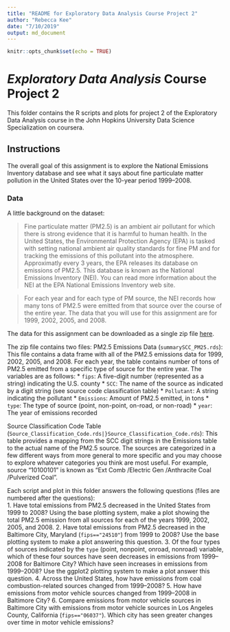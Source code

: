 ```yaml
---
title: "README for Exploratory Data Analysis Course Project 2"
author: "Rebecca Kee"
date: "7/10/2019"
output: md_document
---
```


```r
knitr::opts_chunk$set(echo = TRUE)
```

# *Exploratory Data Analysis* Course Project 2

This folder contains the R scripts and plots for project 2 of the Exploratory Data Analysis course in the John Hopkins University Data Science Specialization on coursera.  

## Instructions
The overall goal of this assignment is to explore the National Emissions Inventory database and see what it says about fine particulate matter pollution in the United States over the 10-year period 1999–2008. 

### Data 
A little background on the dataset: 

> Fine particulate matter (PM2.5) is an ambient air pollutant for which there is strong evidence that it is harmful to human health. In the United States, the Environmental Protection Agency (EPA) is tasked with setting national ambient air quality standards for fine PM and for tracking the emissions of this pollutant into the atmosphere. Approximatly every 3 years, the EPA releases its database on emissions of PM2.5. This database is known as the National Emissions Inventory (NEI). You can read more information about the NEI at the EPA National Emissions Inventory web site.

> For each year and for each type of PM source, the NEI records how many tons of PM2.5 were emitted from that source over the course of the entire year. The data that you will use for this assignment are for 1999, 2002, 2005, and 2008.

The data for this assignment can be downloaded as a single zip file [here](https://d396qusza40orc.cloudfront.net/exdata%2Fdata%2FNEI_data.zip).  

The zip file contains two files:
PM2.5 Emissions Data (`summarySCC_PM25.rds`): This file contains a data frame with all of the PM2.5 emissions data for 1999, 2002, 2005, and 2008. For each year, the table contains number of tons of PM2.5 emitted from a specific type of source for the entire year. The variables are as follows: 
* `fips`: A five-digit number (represented as a string) indicating the U.S. county
* `SCC`: The name of the source as indicated by a digit string (see source code classification table)
* `Pollutant`: A string indicating the pollutant
* `Emissions`: Amount of PM2.5 emitted, in tons
* `type`: The type of source (point, non-point, on-road, or non-road)
* `year`: The year of emissions recorded

Source Classification Code Table (`Source_Classification_Code.rds|}Source_Classification_Code.rds`): This table provides a mapping from the SCC digit strings in the Emissions table to the actual name of the PM2.5 source. The sources are categorized in a few different ways from more general to more specific and you may choose to explore whatever categories you think are most useful. For example, source “10100101” is known as “Ext Comb /Electric Gen /Anthracite Coal /Pulverized Coal”.

Each script and plot in this folder answers the following questions (files are numbered after the questions):  
1. Have total emissions from PM2.5 decreased in the United States from 1999 to 2008? Using the base plotting system, make a plot showing the total PM2.5 emission from all sources for each of the years 1999, 2002, 2005, and 2008.
2. Have total emissions from PM2.5 decreased in the Baltimore City, Maryland (`fips=="24510"`) from 1999 to 2008? Use the base plotting system to make a plot answering this question.
3. Of the four types of sources indicated by the `type` (point, nonpoint, onroad, nonroad) variable, which of these four sources have seen decreases in emissions from 1999–2008 for Baltimore City? Which have seen increases in emissions from 1999–2008? Use the ggplot2 plotting system to make a plot answer this question.
4. Across the United States, how have emissions from coal combustion-related sources changed from 1999–2008?
5. How have emissions from motor vehicle sources changed from 1999–2008 in Baltimore City?
6. Compare emissions from motor vehicle sources in Baltimore City with emissions from motor vehicle sources in Los Angeles County, California (`fips=="06037"`). Which city has seen greater changes over time in motor vehicle emissions?